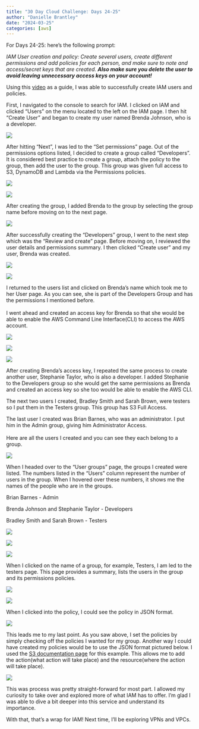 ```yaml
---
title: "30 Day Cloud Challenge: Days 24-25"
author: "Danielle Brantley"
date: "2024-03-25"
categories: [aws]
---
```


For Days 24-25: here's the following prompt:

*IAM User creation and policy: Create several users, create different permissions and add policies for each person, and make sure to note and access/secret keys that are created. **Also make sure you delete the user to avoid leaving unnecessary access keys on your account!***

Using this [video](https://www.youtube.com/watch?v=iF9fs8Rw4Uo&list=PLwyXYwu8kL0wg9R_VMeXy0JiK5_c70IrV&index=7){target="_blank"} as a guide, I was able to successfully create IAM users and policies.

First, I navigated to the console to search for IAM. I clicked on IAM and clicked "Users" on the menu located to the left on the IAM page. I then hit "Create User" and began to create my user named Brenda Johnson, who is a developer.

![](images/create_iam_user.png)

After hitting "Next", I was led to the "Set permissions" page. Out of the permissions options listed, I decided to create a group called "Developers". It is considered best practice to create a group, attach the policy to the group, then add the user to the group. This group was given full access to S3, DynamoDB and Lambda via the Permissions policies.

![](images/prepare_iam_group.png)

![](images/create_group.png)

After creating the group, I added Brenda to the group by selecting the group name before moving on to the next page.

![](images/group_created.png)

After successfully creating the "Developers" group, I went to the next step which was the "Review and create" page. Before moving on, I reviewed the user details and permissions summary. I then clicked "Create user" and my user, Brenda was created.

![](images/review_create.png)

![](images/user_created.png)

I returned to the users list and clicked on Brenda's name which took me to her User page. As you can see, she is part of the Developers Group and has the permissions I mentioned before.\
\
I went ahead and created an access key for Brenda so that she would be able to enable the AWS Command Line Interface(CLI) to access the AWS account.

![](images/user_list.png)

![](images/user_page.png)

![](images/access_key.png)

After creating Brenda's access key, I repeated the same process to create another user, Stephanie Taylor, who is also a developer. I added Stephanie to the Developers group so she would get the same permissions as Brenda and created an access key so she too would be able to enable the AWS CLI.

The next two users I created, Bradley Smith and Sarah Brown, were testers so I put them in the Testers group. This group has S3 Full Access.

The last user I created was Brian Barnes, who was an administrator. I put him in the Admin group, giving him Administrator Access.\
\
Here are all the users I created and you can see they each belong to a group.

![](images/list_users.png)

When I headed over to the "User groups" page, the groups I created were listed. The numbers listed in the "Users" column represent the number of users in the group. When I hovered over these numbers, it shows me the names of the people who are in the groups.

Brian Barnes - Admin

Brenda Johnson and Stephanie Taylor - Developers

Bradley Smith and Sarah Brown - Testers

![](images/admin_group.png)

![](images/developers_group.png)

![](images/testers_group.png)

When I clicked on the name of a group, for example, Testers, I am led to the testers page. This page provides a summary, lists the users in the group and its permissions policies.

![](images/testers_list_users.png)

![](images/testers_permissions.png)

When I clicked into the policy, I could see the policy in JSON format.

![](images/policy.png)

This leads me to my last point. As you saw above, I set the policies by simply checking off the policies I wanted for my group. Another way I could have created my policies would be to use the JSON format pictured below. I used the [S3 documentation page](https://docs.aws.amazon.com/AmazonS3/latest/userguide/access-policy-language-overview.html){target="_blank"} for this example. This allows me to add the action(what action will take place) and the resource(where the action will take place).

![](images/policy_json.png)

This was process was pretty straight-forward for most part. I allowed my curiosity to take over and explored more of what IAM has to offer. I'm glad I was able to dive a bit deeper into this service and understand its importance.

With that, that's a wrap for IAM! Next time, I'll be exploring VPNs and VPCs.
